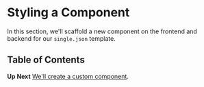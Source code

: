 <Meta title="Tutorial|Styling a Component" />

# Styling a Component
In this section, we'll scaffold a new component on the frontend and backend for our `single.json` template.

## Table of Contents

**Up Next**
[We'll create a custom component](?path=/docs/tutorial-creataing-a-new-component--page).
